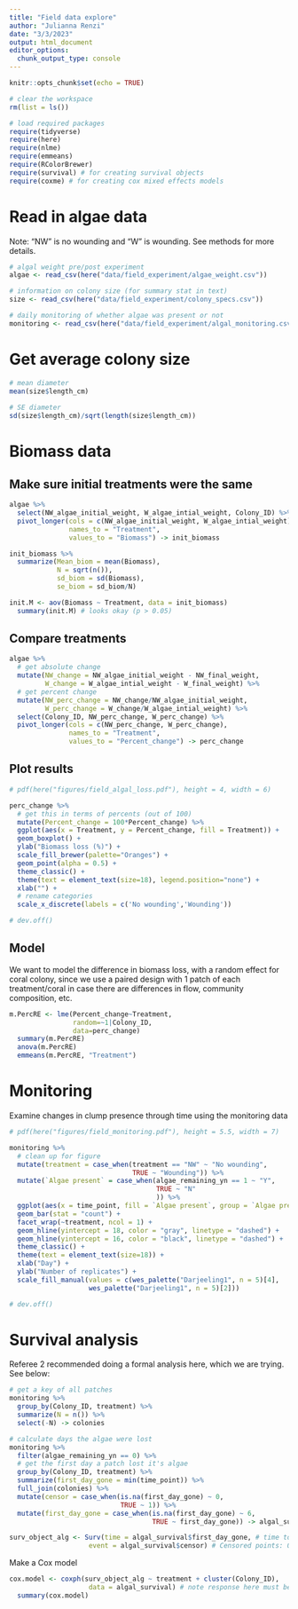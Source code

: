 ```yaml
---
title: "Field data explore"
author: "Julianna Renzi"
date: "3/3/2023"
output: html_document
editor_options: 
  chunk_output_type: console
---
```


```r
knitr::opts_chunk$set(echo = TRUE)

# clear the workspace
rm(list = ls())

# load required packages
require(tidyverse)
require(here)
require(nlme)
require(emmeans)
require(RColorBrewer)
require(survival) # for creating survival objects
require(coxme) # for creating cox mixed effects models
```

# Read in algae data

Note: "NW" is no wounding and "W" is wounding. See methods for more details.

```r
# algal weight pre/post experiment
algae <- read_csv(here("data/field_experiment/algae_weight.csv"))

# information on colony size (for summary stat in text)
size <- read_csv(here("data/field_experiment/colony_specs.csv")) 

# daily monitoring of whether algae was present or not
monitoring <- read_csv(here("data/field_experiment/algal_monitoring.csv")) 
```

# Get average colony size 

```r
# mean diameter
mean(size$length_cm)
  
# SE diameter
sd(size$length_cm)/sqrt(length(size$length_cm))
```

# Biomass data

## Make sure initial treatments were the same

```r
algae %>% 
  select(NW_algae_initial_weight, W_algae_intial_weight, Colony_ID) %>% 
  pivot_longer(cols = c(NW_algae_initial_weight, W_algae_intial_weight),
               names_to = "Treatment", 
               values_to = "Biomass") -> init_biomass

```

```r
init_biomass %>% 
  summarize(Mean_biom = mean(Biomass),
            N = sqrt(n()),
            sd_biom = sd(Biomass),
            se_biom = sd_biom/N)
```

```r
init.M <- aov(Biomass ~ Treatment, data = init_biomass)
  summary(init.M) # looks okay (p > 0.05)
```

## Compare treatments

```r
algae %>% 
  # get absolute change
  mutate(NW_change = NW_algae_initial_weight - NW_final_weight,
         W_change = W_algae_intial_weight - W_final_weight) %>%
  # get percent change
  mutate(NW_perc_change = NW_change/NW_algae_initial_weight,
         W_perc_change = W_change/W_algae_intial_weight) %>%
  select(Colony_ID, NW_perc_change, W_perc_change) %>% 
  pivot_longer(cols = c(NW_perc_change, W_perc_change),
               names_to = "Treatment", 
               values_to = "Percent_change") -> perc_change
```

## Plot results

```r
# pdf(here("figures/field_algal_loss.pdf"), height = 4, width = 6)

perc_change %>% 
  # get this in terms of percents (out of 100)
  mutate(Percent_change = 100*Percent_change) %>% 
  ggplot(aes(x = Treatment, y = Percent_change, fill = Treatment)) +
  geom_boxplot() +
  ylab("Biomass loss (%)") +
  scale_fill_brewer(palette="Oranges") + 
  geom_point(alpha = 0.5) +
  theme_classic() +
  theme(text = element_text(size=18), legend.position="none") +
  xlab("") +
  # rename categories
  scale_x_discrete(labels = c('No wounding','Wounding'))

# dev.off()
```

## Model

We want to model the difference in biomass loss, with a random effect for coral colony, since we use a paired design with 1 patch of each treatment/coral in case there are differences in flow, community composition, etc.

```r
m.PercRE <- lme(Percent_change~Treatment, 
                random=~1|Colony_ID, 
                data=perc_change)
  summary(m.PercRE)
  anova(m.PercRE) 
  emmeans(m.PercRE, "Treatment")
```

# Monitoring

Examine changes in clump presence through time using the monitoring data

```r
# pdf(here("figures/field_monitoring.pdf"), height = 5.5, width = 7)

monitoring %>% 
  # clean up for figure
  mutate(treatment = case_when(treatment == "NW" ~ "No wounding",
                               TRUE ~ "Wounding")) %>% 
  mutate(`Algae present` = case_when(algae_remaining_yn == 1 ~ "Y",
                                     TRUE ~ "N"
                                     )) %>% 
  ggplot(aes(x = time_point, fill = `Algae present`, group = `Algae present`)) +
  geom_bar(stat = "count") +
  facet_wrap(~treatment, ncol = 1) +
  geom_hline(yintercept = 18, color = "gray", linetype = "dashed") +
  geom_hline(yintercept = 16, color = "black", linetype = "dashed") +
  theme_classic() +
  theme(text = element_text(size=18)) +
  xlab("Day") +
  ylab("Number of replicates") +
  scale_fill_manual(values = c(wes_palette("Darjeeling1", n = 5)[4],
                    wes_palette("Darjeeling1", n = 5)[2]))

# dev.off()
```

# Survival analysis

Referee 2 recommended doing a formal analysis here, which we are trying. See below:

```r
# get a key of all patches
monitoring %>% 
  group_by(Colony_ID, treatment) %>% 
  summarize(N = n()) %>% 
  select(-N) -> colonies

# calculate days the algae were lost
monitoring %>% 
  filter(algae_remaining_yn == 0) %>% 
  # get the first day a patch lost it's algae
  group_by(Colony_ID, treatment) %>% 
  summarize(first_day_gone = min(time_point)) %>% 
  full_join(colonies) %>% 
  mutate(censor = case_when(is.na(first_day_gone) ~ 0,
                            TRUE ~ 1)) %>% 
  mutate(first_day_gone = case_when(is.na(first_day_gone) ~ 6,
                                    TRUE ~ first_day_gone)) -> algal_survival
```


```r
surv_object_alg <- Surv(time = algal_survival$first_day_gone, # time to death
                    event = algal_survival$censor) # Censored points: 0 = right censored (not a true death), 1 = event at time
```

Make a Cox model

```r
cox.model <- coxph(surv_object_alg ~ treatment + cluster(Colony_ID), 
                    data = algal_survival) # note response here must be a survival object returned by the Surv funtion (why we make the surv_object above)
  summary(cox.model)
```

